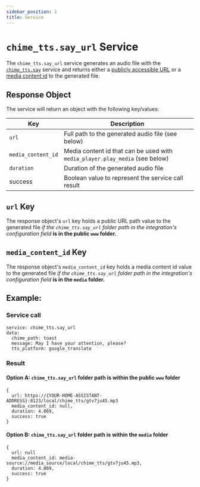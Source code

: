 ```yaml
---
sidebar_position: 1
title: Service
---
```


# `chime_tts.say_url` Service

The `chime_tts.say_url` service generates an audio file with the [`chime_tts.say`](../say-service/service) service and returns either a [publicly accessible URL](#url-key) or a [media content id](#media_content_id-key) to the generated file.

## Response Object

The service will return an object with the following key/values:

| Key                | Description |
|--------------------|-------------|
| `url`              | Full path to the generated audio file (see below) |
| `media_content_id` | Media content id that can be used with `media_player.play_media` (see below) |
| `duration`         | Duration of the generated audio file |
| success            | Boolean value to represent the service call result |

## `url` Key
The response object's `url` key holds a public URL path value to the generated file _if the `chime_tts.say_url` folder path in the integration's configuration field_ **is in the public `www` folder.**

## `media_content_id` Key
The response object's `media_content_id` key holds a media content id value to the generated file _if the `chime_tts.say_url` folder path in the integration's configuration field_ **is in the `media` folder.**

## Example:

### Service call
```
service: chime_tts.say_url
data:
  chime_path: toast
  message: May I have your attention, please?
  tts_platform: google_translate
```

### Result

#### Option A: `chime_tts.say_url` folder path is within the public `www` folder

```
{
  url: https://{YOUR-HOME-ASSISTANT-ADDRESS}:8123/local/chime_tts/gtv7ju45.mp3
  media_content_id: null,
  duration: 4.069,
  success: true
}
```

#### Option B: `chime_tts.say_url` folder path is within the `media` folder

```
{
  url: null
  media_content_id: media-source://media_source/local/chime_tts/gtv7ju45.mp3,
  duration: 4.069,
  success: true
}
```
